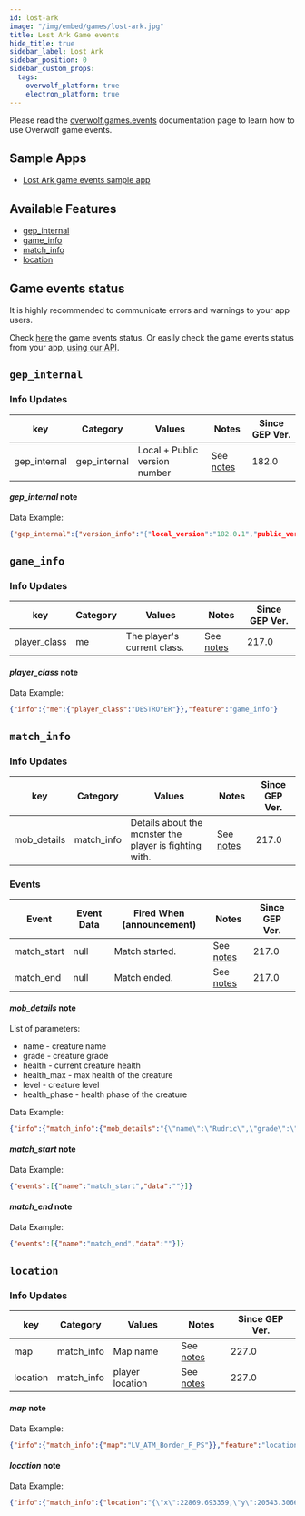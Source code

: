 ```yaml
---
id: lost-ark
image: "/img/embed/games/lost-ark.jpg"
title: Lost Ark Game events
hide_title: true
sidebar_label: Lost Ark
sidebar_position: 0
sidebar_custom_props:
  tags:
    overwolf_platform: true
    electron_platform: true
---
```


<!-- GENERATED USING /scripts/generate.js -->

<head>
  <meta name="keywords" content="API for Lost Ark, Lost Ark API, SDK for Lost Ark, Lost Ark SDK"/>
</head>

<GameInfo gameId={21864} page="docs" />

Please read the [overwolf.games.events](/api/live-game-data) documentation page to learn how to use Overwolf game events.

## Sample Apps

* [Lost Ark game events sample app](https://github.com/overwolf/events-sample-app)

## Available Features

* [gep_internal](#gep_internal)
* [game_info](#game_info)
* [match_info](#match_info)
* [location](#location)


## Game events status

It is highly recommended to communicate errors and warnings to your app users. 

Check [here](/status/) the game events status. Or easily check the game events status from your app, [using our API](/topics/using-events/how-to-check-events-status-from-app).

## `gep_internal`

### Info Updates

key          | Category    | Values                    | Notes                 | Since GEP Ver. |
------------ | ------------| ------------------------- | --------------------- | ------------- | 
gep_internal | gep_internal| Local + Public version number|See [notes](#gep_internal-note)|   182.0       |

#### *gep_internal* note

Data Example:

```json
{"gep_internal":{"version_info":"{"local_version":"182.0.1","public_version":"182.0.1","is_updated":true}"}},"feature":"gep_internal"}
```

## `game_info`

### Info Updates

key          | Category    | Values                    | Notes                 | Since GEP Ver. |
------------ | ------------| ------------------------- | --------------------- | ------------- | 
player_class     | me   | The player's current class.   |  See [notes](#player_class-note) |   217.0       |

#### *player_class* note

Data Example:

```json
{"info":{"me":{"player_class":"DESTROYER"}},"feature":"game_info"}
```

## `match_info`

### Info Updates

key          | Category    | Values                    | Notes                 | Since GEP Ver. |
------------ | ------------| ------------------------- | --------------------- | ------------- | 
mob_details | match_info   | Details about the monster the player is fighting with. |  See [notes](#mob_details-note) |   217.0       |


### Events

Event  | Event Data        | Fired When (announcement)           | Notes      | Since GEP Ver. |
-------| ------------------| -------------------------------------| ---------- | --------------|
match_start | null      | Match started. |See [notes](#match_start-note)|    217.0      |
match_end   | null      | Match ended.   |See [notes](#match_end-note)|    217.0      |

#### *mob_details* note

List of parameters:

* name - creature name
* grade - creature grade
* health - current creature health
* health_max - max health of the creature
* level - creature level
* health_phase - health phase of the creature

Data Example:

```json
{"info":{"match_info":{"mob_details":"{\"name\":\"Rudric\",\"grade\":\"BOSS\",\"health\":1034510,\"health_max\":1034510,\"health_phase\":23,\"level\":17}"}},"feature":"match_info"}
```

#### *match_start* note

Data Example:

```json
{"events":[{"name":"match_start","data":""}]}
```

#### *match_end* note

Data Example:

```json
{"events":[{"name":"match_end","data":""}]}
```

## `location`

### Info Updates

key          | Category    | Values                    | Notes                 | Since GEP Ver.|
------------ | ------------| ------------------------- | --------------------- | ------------- | 
map          | match_info  | Map name                  |See [notes](#map-note) |   227.0       |
location     | match_info  | player location           |See [notes](#location-note) |   227.0       |


#### *map* note

Data Example:

```json
{"info":{"match_info":{"map":"LV_ATM_Border_F_PS"}},"feature":"location"}
```

#### *location* note

Data Example:

```json
{"info":{"match_info":{"location":"{\"x\":22869.693359,\"y\":20543.306641,\"z\":1633.370850}"}},"feature":"location"}
```